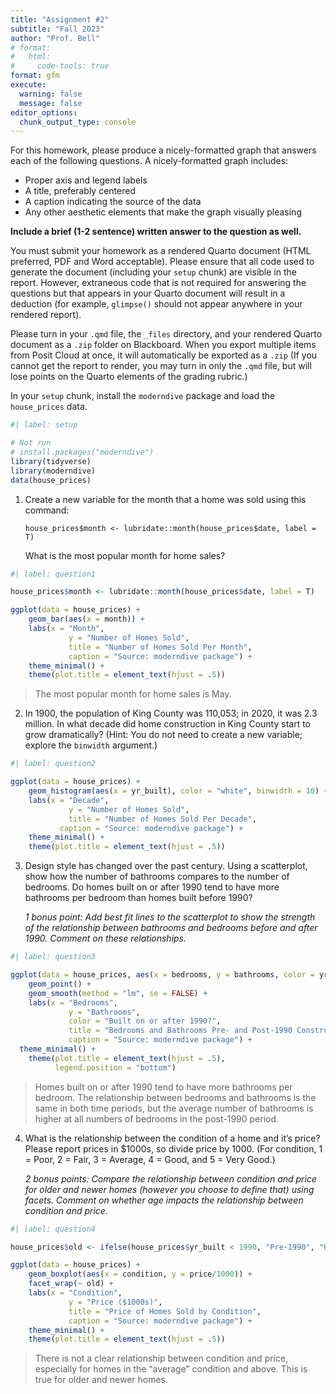 ```yaml
---
title: "Assignment #2"
subtitle: "Fall 2023"
author: "Prof. Bell"
# format:
#   html:
#     code-tools: true
format: gfm
execute:
  warning: false
  message: false
editor_options: 
  chunk_output_type: console
---
```


For this homework, please produce a nicely-formatted graph that answers each of the following questions. A nicely-formatted graph includes:

* Proper axis and legend labels
* A title, preferably centered
* A caption indicating the source of the data
* Any other aesthetic elements that make the graph visually pleasing

**Include a brief (1-2 sentence) written answer to the question as well.**

You must submit your homework as a rendered Quarto document (HTML preferred, PDF and Word acceptable). Please ensure that all code used to generate the document (including your `setup` chunk) are visible in the report. However, extraneous code that is not required for answering the questions but that appears in your Quarto document will result in a deduction (for example, `glimpse()` should not appear anywhere in your rendered report).

Please turn in your `.qmd` file, the `_files` directory, and your rendered Quarto document as a `.zip` folder on Blackboard. When you export multiple items from Posit Cloud at once, it will automatically be exported as a `.zip` (If you cannot get the report to render, you may turn in only the `.qmd` file, but will lose points on the Quarto elements of the grading rubric.)

In your `setup` chunk, install the `moderndive` package and load the `house_prices` data. 

```r
#| label: setup

# Not run
# install.packages("moderndive")
library(tidyverse)
library(moderndive)
data(house_prices)
```

1. Create a new variable for the month that a home was sold using this command:

    `house_prices$month <- lubridate::month(house_prices$date, label = T)`

    What is the most popular month for home sales?
    
```r
#| label: question1

house_prices$month <- lubridate::month(house_prices$date, label = T)

ggplot(data = house_prices) +
	geom_bar(aes(x = month)) +
	labs(x = "Month",
			 y = "Number of Homes Sold",
			 title = "Number of Homes Sold Per Month",
			 caption = "Source: moderndive package") +
	theme_minimal() +
	theme(plot.title = element_text(hjust = .5))
```

> The most popular month for home sales is May.

2. In 1900, the population of King County was 110,053; in 2020, it was 2.3 million. In what decade did home construction in King County start to grow dramatically? (Hint: You do not need to create a new variable; explore the `binwidth` argument.)

```r
#| label: question2

ggplot(data = house_prices) +
	geom_histogram(aes(x = yr_built), color = "white", binwidth = 10) +
	labs(x = "Decade",
			 y = "Number of Homes Sold",
			 title = "Number of Homes Sold Per Decade",
		   caption = "Source: moderndive package") +
	theme_minimal() +
	theme(plot.title = element_text(hjust = .5))
```

3. Design style has changed over the past century. Using a scatterplot, show how the number of bathrooms compares to the number of bedrooms. Do homes built on or after 1990 tend to have more bathrooms per bedroom than homes built before 1990?

    *1 bonus point: Add best fit lines to the scatterplot to show the strength of the relationship between bathrooms and bedrooms before and after 1990. Comment on these relationships.*
    
```r
#| label: question3

ggplot(data = house_prices, aes(x = bedrooms, y = bathrooms, color = yr_built >= 1990)) +
	geom_point() +
	geom_smooth(method = "lm", se = FALSE) +
	labs(x = "Bedrooms",
			 y = "Bathrooms",
			 color = "Built on or after 1990?",
			 title = "Bedrooms and Bathrooms Pre- and Post-1990 Construction",
			 caption = "Source: moderndive package") +
  theme_minimal() +
	theme(plot.title = element_text(hjust = .5),
	      legend.position = "bottom")
```

> Homes built on or after 1990 tend to have more bathrooms per bedroom.
> The relationship between bedrooms and bathrooms is the same in both time periods, but the average number of bathrooms is higher at all numbers of bedrooms in the post-1990 period.

4. What is the relationship between the condition of a home and it's price? Please report prices in $1000s, so divide price by 1000. (For condition, 1 = Poor, 2 = Fair, 3 = Average, 4 = Good, and 5 = Very Good.)

    *2 bonus points: Compare the relationship between condition and price for older and newer homes (however you choose to define that) using facets. Comment on whether age impacts the relationship between condition and price.*
    
```r
#| label: question4

house_prices$old <- ifelse(house_prices$yr_built < 1990, "Pre-1990", "Post-1990")

ggplot(data = house_prices) +
	geom_boxplot(aes(x = condition, y = price/1000)) +
	facet_wrap(~ old) +
	labs(x = "Condition",
			 y = "Price ($1000s)",
			 title = "Price of Homes Sold by Condition",
			 caption = "Source: moderndive package") +
	theme_minimal() +
	theme(plot.title = element_text(hjust = .5))
```

> There is not a clear relationship between condition and price, especially for homes in the "average" condition and above. This is true for older and newer homes.